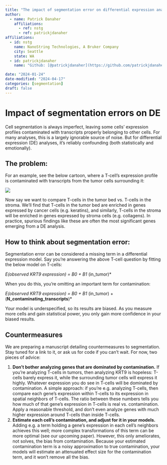 ```yaml
---
title: "The impact of segmentation error on differential expression analyses"
author:
  - name: Patrick Danaher
    affiliations:
      - ref: nstg
      - ref: patrickjdanaher
affiliations:
  - id: nstg
    name: NanoString Technologies, A Bruker Company
    city: Seattle
    state: WA
  - id: patrickjdanaher
    name: "Github: [@patrickjdanaher](https://github.com/patrickjdanaher)"

date: "2024-01-24"
date-modified: "2024-04-17"
categories: [segmentation]
draft: false
---
```


# Impact of segmentation errors on DE

Cell segmentation is always imperfect, leaving some cells' expression profiles contaminated with transcripts properly belonging to other cells. 
For many analyses, this is a largely ignorable source of noise. But for differential expression (DE) analyses, it's reliably confounding (both statistically and emotionally).

## The problem:

For an example, see the below cartoon, where a T-cell's expression profile is contaminated with transcripts from the tumor cells surrounding it:

![](figures/fig1.png)

Now say we want to compare T-cells in the tumor bed vs. T-cells in the stroma. We'll find that T-cells in the tumor bed are enriched in
genes expressed by cancer cells (e.g. keratins), and similarly, T-cells in the stroma will be enriched in genes expressed by stroma cells 
(e.g. collagens). In practice, spurious findings like these are often the most significant genes emerging from a DE analysis. 

## How to think about segmentation error:

Segmentation error can be considered a missing term in a differential expression model. 
Say you're answering the above T-cell question by fitting the below model on T-cells:

*E(observed KRT9 expression) = B0 + B1 * (in_tumor)* 

When you do this, you're omitting an important term for contamination:

*E(observed KRT9 expression) = B0 + B1 * (in_tumor) + (**N_contaminating_transcripts**)*  

Your model is underspecified, so its results are biased. As you measure more cells and gain statistical power, you only gain more confidence in your biased results. 

## Countermeasures

We are preparing a manuscript detailing countermeasures to segmentation. Stay tuned for a link to it, or ask us for code if you can't wait. 
For now, two pieces of advice:

1. **Don't bother analyzing genes that are dominated by contamination.** If you're analyzing T-cells in tumors, then analyzing KRT9 is hopeless: T-cells barely express it, while the surrounding tumor cells will express it highly. Whatever expression you do see in T-cells will be dominated by contamination. A simple approach: if you're e.g. analyzing T-cells, then compare each gene's expression within T-cells to its expression in spatial neighbors of T-cells. The ratio between these numbers tells you how much of that gene's expression in T-cells is real vs. contamination. Apply a reasonable threshold, and don't even analyze genes with much higher expression around T-cells than inside T-cells.
2. **Estimate each cell's contamination, and adjust for it in your models.** Adding e.g. a term holding a gene's expression in each cell's neighbors achieves this well; more complex transformations of this term can be more optimal (see our upcoming paper). However, this only ameliorates, not solves, the bias from contamination. Because your estimated contamination term is a noisy approximation to true contamination, your models will estimate an attenuated effect size for the contamination term, and it won't remove all the bias. 


